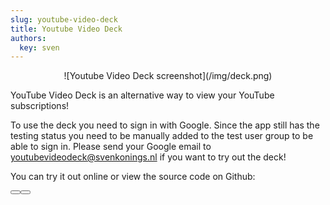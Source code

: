 ```yaml
---
slug: youtube-video-deck
title: Youtube Video Deck
authors:
  key: sven
---
```

<Center>![Youtube Video Deck screenshot](/img/deck.png)</Center>

YouTube Video Deck is an alternative way to view your YouTube subscriptions!

To use the deck you need to sign in with Google.
Since the app still has the testing status you need to be manually added to the test user group to be able to sign in.
Please send your Google email to youtubevideodeck@svenkonings.nl if you want to try out the deck!

You can try it out online or view the source code on Github:

<Button label="Try it online" link="https://videodeck.svenkonings.nl" />
<Button label="Github" link="https://github.com/svenkonings/Youtube-Video-Deck" />
